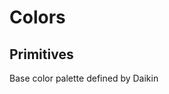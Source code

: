 

<Meta title="Colors/Primitives" />

# Colors

## Primitives

Base color palette defined by Daikin

<div>
    <ColorPalette>
        <ColorItem
            title="Blue"
            colors={{
                10: ddsVariables.colorBlue10,
                20: ddsVariables.colorBlue20,
                30: ddsVariables.colorBlue30,
                40: ddsVariables.colorBlue40,
                50: ddsVariables.colorBlue50,
                60: ddsVariables.colorBlue60,
                70: ddsVariables.colorBlue70,
                80: ddsVariables.colorBlue80,
                90: ddsVariables.colorBlue90,
                100: ddsVariables.colorBlue100,
                110: ddsVariables.colorBlue110,
                120: ddsVariables.colorBlue120,
                130: ddsVariables.colorBlue130
            }}
        />
        <ColorItem
            title="Green"
            colors={{
                10: ddsVariables.colorGreen10,
                20: ddsVariables.colorGreen20,
                30: ddsVariables.colorGreen30,
                40: ddsVariables.colorGreen40,
                50: ddsVariables.colorGreen50,
                60: ddsVariables.colorGreen60,
                70: ddsVariables.colorGreen70,
                80: ddsVariables.colorGreen80,
                90: ddsVariables.colorGreen90,
                100: ddsVariables.colorGreen100,
                110: ddsVariables.colorGreen110
            }}
        />
        <ColorItem
            title="Yellow"
            colors={{
                10: ddsVariables.colorYellow10,
                20: ddsVariables.colorYellow20,
                30: ddsVariables.colorYellow30,
                40: ddsVariables.colorYellow40,
                50: ddsVariables.colorYellow50,
                60: ddsVariables.colorYellow60,
                70: ddsVariables.colorYellow70,
                80: ddsVariables.colorYellow80,
                90: ddsVariables.colorYellow90,
                100: ddsVariables.colorYellow100,
                110: ddsVariables.colorYellow110
            }}
        />
        <ColorItem
            title="Orange"
            colors={{
                10: ddsVariables.colorOrange10,
                20: ddsVariables.colorOrange20,
                30: ddsVariables.colorOrange30,
                40: ddsVariables.colorOrange40,
                50: ddsVariables.colorOrange50,
                60: ddsVariables.colorOrange60,
                70: ddsVariables.colorOrange70,
                80: ddsVariables.colorOrange80,
                90: ddsVariables.colorOrange90,
                100: ddsVariables.colorOrange100,
                110: ddsVariables.colorOrange110
            }}
        />
        <ColorItem
            title="Red"
            colors={{
                10: ddsVariables.colorRed10,
                20: ddsVariables.colorRed20,
                30: ddsVariables.colorRed30,
                40: ddsVariables.colorRed40,
                50: ddsVariables.colorRed50,
                60: ddsVariables.colorRed60,
                70: ddsVariables.colorRed70,
                80: ddsVariables.colorRed80,
                90: ddsVariables.colorRed90,
                100: ddsVariables.colorRed100,
                110: ddsVariables.colorRed110
            }}
        />
        <ColorItem
            title="Magenta"
            colors={{
                10: ddsVariables.colorMagenta10,
                20: ddsVariables.colorMagenta20,
                30: ddsVariables.colorMagenta30,
                40: ddsVariables.colorMagenta40,
                50: ddsVariables.colorMagenta50,
                60: ddsVariables.colorMagenta60,
                70: ddsVariables.colorMagenta70,
                80: ddsVariables.colorMagenta80,
                90: ddsVariables.colorMagenta90,
                100: ddsVariables.colorMagenta100,
                110: ddsVariables.colorMagenta110
            }}
        />
        <ColorItem
            title="Grey"
            colors={{
                10: ddsVariables.colorGrey10,
                20: ddsVariables.colorGrey20,
                30: ddsVariables.colorGrey30,
                40: ddsVariables.colorGrey40,
                50: ddsVariables.colorGrey50,
                60: ddsVariables.colorGrey60,
                70: ddsVariables.colorGrey70,
                80: ddsVariables.colorGrey80,
                90: ddsVariables.colorGrey90,
                100: ddsVariables.colorGrey100
            }}
        />
        <ColorItem
            title="Cool Grey"
            colors={{
                10: ddsVariables.colorCoolgrey10,
                20: ddsVariables.colorCoolgrey20,
                30: ddsVariables.colorCoolgrey30,
                40: ddsVariables.colorCoolgrey40,
                50: ddsVariables.colorCoolgrey50,
                60: ddsVariables.colorCoolgrey60,
                70: ddsVariables.colorCoolgrey70,
                80: ddsVariables.colorCoolgrey80,
                90: ddsVariables.colorCoolgrey90,
                100: ddsVariables.colorCoolgrey100,
                110: ddsVariables.colorCoolgrey110
            }}
        />
        <ColorItem title="Black" colors={{ black: ddsVariables.colorBlack }} />
        <ColorItem title="White" colors={{ white: ddsVariables.colorWhite }} />
    </ColorPalette>
</div>
